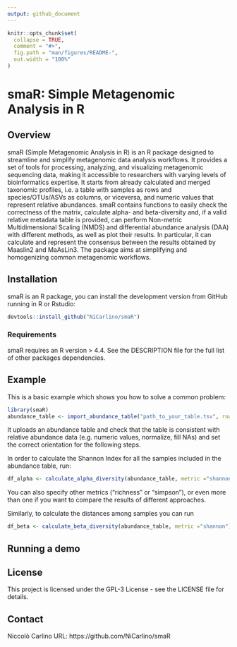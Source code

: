 ```yaml
---
output: github_document
---
```


<!-- README.md is generated from README.Rmd. Please edit that file -->

```r
knitr::opts_chunk$set(
  collapse = TRUE,
  comment = "#>",
  fig.path = "man/figures/README-",
  out.width = "100%"
)
```

# smaR: Simple Metagenomic Analysis in R

<!-- badges: start -->
<!-- badges: end -->

## Overview

smaR (Simple Metagenomic Analysis in R) is an R package designed to streamline and simplify metagenomic data analysis workflows.
It provides a set of tools for processing, analyzing, and visualizing metagenomic sequencing data, making it accessible to
researchers with varying levels of bioinformatics expertise.
It starts from already calculated and merged taxonomic profiles, i.e. a table with samples as rows and species/OTUs/ASVs as columns,
or viceversa, and numeric values that represent relative abundances. smaR contains functions to easily check the correctness of
the matrix, calculate alpha- and beta-diversity and, if a valid relative metadata table is provided, can perform Non-metric
Multidimensional Scaling (NMDS) and differential abundance analysis (DAA) with different methods, as well as plot their results.
In particular, it can calculate and represent the consensus between the results obtained by Maaslin2 and MaAsLin3.
The package aims at simplifying and homogenizing common metagenomic workflows.

## Installation

smaR is an R package, you can install the development version
from GitHub running in R or Rstudio:

``` r
devtools::install_github("NiCarlino/smaR")
```

### Requirements

smaR requires an R version > 4.4. See the DESCRIPTION file for the full list of other packages dependencies.

## Example

This is a basic example which shows you how to solve a common problem:

```r
library(smaR)
abundance_table <- import_abundance_table("path_to_your_table.tsv", rowtype = "samples")
```
It uploads an abundance table and check that the table is consistent with relative abundance data (e.g. numeric values, normalize, fill NAs)
and set the correct orientation for the following steps.

In order to calculate the Shannon Index for all the samples included in the abundance table, run:

```r
df_alpha <- calculate_alpha_diversity(abundance_table, metric ="shannon")
```

You can also specify other metrics ("richness" or "simpson"), or even more than one if you want
to compare the results of different approaches.

Similarly, to calculate the distances among samples you can run

```r
df_beta <- calculate_beta_diversity(abundance_table, metric ="shannon")
```

## Running a demo


## License

This project is licensed under the GPL-3 License - see the LICENSE file for details.

## Contact

Niccolò Carlino
URL: https://github.com/NiCarlino/smaR
